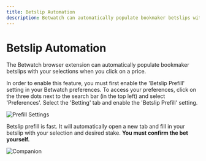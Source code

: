 ```yaml
---
title: Betslip Automation
description: Betwatch can automatically populate bookmaker betslips with your selections and desired stake.
---
```

# Betslip Automation
The Betwatch browser extension can automatically populate bookmaker betslips with your selections when you click on a price.

In order to enable this feature, you must first enable the 'Betslip Prefill' setting in your Betwatch preferences.
To access your preferences, click on the three dots next to the search bar (in the top left) and select 'Preferences'. Select the 'Betting' tab and enable the 'Betslip Prefill' setting.

![Prefill Settings](/prefill-settings.png)


Betslip prefill is fast. It will automatically open a new tab and fill in your betslip with your selection and desired stake. **You must confirm the bet yourself.**

![Companion](/companion.gif)
